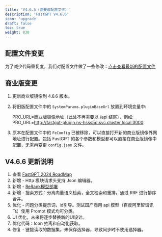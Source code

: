 ```yaml
---
title: 'V4.6.6（需要改配置文件）'
description: 'FastGPT V4.6.6'
icon: 'upgrade'
draft: false
toc: true
weight: 830
---
```


## 配置文件变更

为了减少代码重复度，我们对配置文件做了一些修改：[点击查看最新的配置文件](/docs/development/configuration/)

## 商业版变更

1. 更新商业版镜像到 4.6.6 版本。
2. 将旧版配置文件中的 `SystemParams.pluginBaseUrl` 放置到环境变量中:

    PRO_URL=商业版镜像地址（此处不再需要以 /api 结尾），例如:   
    PRO_URL=http://fastgpt-plugin.ns-hsss5d.svc.cluster.local:3000

3. 原本在配置文件中的 `FeConfig` 已被移除，可以直接打开新的商业版镜像外网地址进行配置。包括 FastGPT 的各个参数和模型都可以直接在商业版镜像中配置，无需再变更 `config.json` 文件。

## V4.6.6 更新说明

1. 查看 [FastGPT 2024 RoadMap](https://github.com/labring/FastGPT?tab=readme-ov-file#-%E5%9C%A8%E7%BA%BF%E4%BD%BF%E7%94%A8)
2. 新增 - Http 模块请求头支持 Json 编辑器。
3. 新增 - [ReRank模型部署](/docs/development/custom-models/bge-rerank/)
4. 新增 - 搜索方式：分离向量语义检索，全文检索和重排，通过 RRF 进行排序合并。
5. 优化 - 问题分类提示词，id引导。测试国产商用 api 模型（百度阿里智谱讯飞）使用 Prompt 模式均可分类。
6. UI 优化，未来将逐步替换新的UI设计。
7. 优化代码：Icon 抽离和自动化获取。
8. 修复 - 链接读取的数据集，未保存选择器，导致同步时不使用选择器。